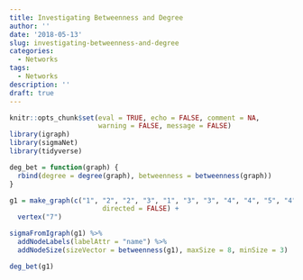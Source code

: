 ```yaml
---
title: Investigating Betweenness and Degree
author: ''
date: '2018-05-13'
slug: investigating-betweenness-and-degree
categories:
  - Networks
tags:
  - Networks
description: ''
draft: true
---
```


```r
knitr::opts_chunk$set(eval = TRUE, echo = FALSE, comment = NA, 
                      warning = FALSE, message = FALSE)
library(igraph)
library(sigmaNet)
library(tidyverse)

deg_bet = function(graph) {
  rbind(degree = degree(graph), betweenness = betweenness(graph))
}
```

```r
g1 = make_graph(c("1", "2", "2", "3", "1", "3", "3", "4", "4", "5", "4", "6"),
                       directed = FALSE) +
  vertex("7")
```

```r
sigmaFromIgraph(g1) %>% 
  addNodeLabels(labelAttr = "name") %>%
  addNodeSize(sizeVector = betweenness(g1), maxSize = 8, minSize = 3)
```

```r
deg_bet(g1)
```